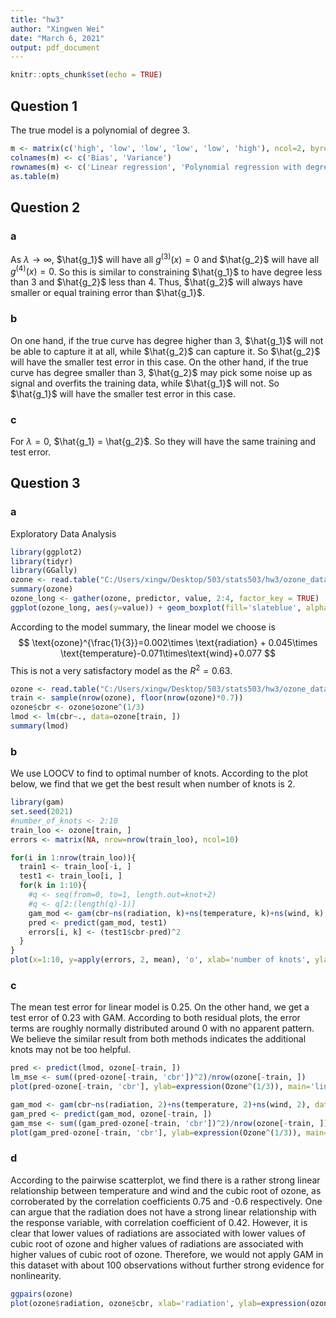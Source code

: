 ```yaml
---
title: "hw3"
author: "Xingwen Wei"
date: "March 6, 2021"
output: pdf_document
---
```


```r
knitr::opts_chunk$set(echo = TRUE)
```

## Question 1

The true model is a polynomial of degree 3.

```r
m <- matrix(c('high', 'low', 'low', 'low', 'low', 'high'), ncol=2, byrow=FALSE)
colnames(m) <- c('Bias', 'Variance')
rownames(m) <- c('Linear regression', 'Polynomial regression with degree 3', 'Polynomial regression with degree 10')
as.table(m)
```

## Question 2

### a

As $\lambda \rightarrow \infty$, $\hat{g_1}$ will have all $g^{(3)}(x)=0$ and $\hat{g_2}$ will have all $g^{(4)}(x)=0$.
So this is similar to constraining $\hat{g_1}$ to have degree less than 3 and $\hat{g_2}$ less than 4.
Thus, $\hat{g_2}$ will always have smaller or equal training error than $\hat{g_1}$.

### b

On one hand, if the true curve has degree higher than 3, $\hat{g_1}$ will not be able to capture it at all, while $\hat{g_2}$ can capture it. So $\hat{g_2}$ will have the smaller test error in this case.
On the other hand, if the true curve has degree smaller than 3, $\hat{g_2}$ may pick some noise up as signal and overfits the training data, while $\hat{g_1}$ will not. So $\hat{g_1}$ will have the smaller test error in this case.


### c

For $\lambda = 0$, $\hat{g_1} = \hat{g_2}$. So they will have the same training and test error.

## Question 3

### a

Exploratory Data Analysis
```r
library(ggplot2)
library(tidyr)
library(GGally)
ozone <- read.table("C:/Users/xingw/Desktop/503/stats503/hw3/ozone_data.txt", header=1)
summary(ozone)
ozone_long <- gather(ozone, predictor, value, 2:4, factor_key = TRUE)
ggplot(ozone_long, aes(y=value)) + geom_boxplot(fill='slateblue', alpha=0.2) + facet_wrap(vars(predictor), scales = 'free_y')
```

According to the model summary, the linear model we choose is
$$
\text{ozone}^{\frac{1}{3}}=0.002\times \text{radiation} + 0.045\times \text{temperature}-0.071\times\text{wind}+0.077
$$
This is not a very satisfactory model as the $R^2 = 0.63$.

```r
ozone <- read.table("C:/Users/xingw/Desktop/503/stats503/hw3/ozone_data.txt", header=1)
train <- sample(nrow(ozone), floor(nrow(ozone)*0.7))
ozone$cbr <- ozone$ozone^(1/3)
lmod <- lm(cbr~., data=ozone[train, ])
summary(lmod)
```

### b

We use LOOCV to find to optimal number of knots.
According to the plot below, we find that we get the best result when number of knots is 2.

```r
library(gam)
set.seed(2021)
#number_of_knots <- 2:10
train_loo <- ozone[train, ]
errors <- matrix(NA, nrow=nrow(train_loo), ncol=10)

for(i in 1:nrow(train_loo)){
  train1 <- train_loo[-i, ]
  test1 <- train_loo[i, ]
  for(k in 1:10){
    #q <- seq(from=0, to=1, length.out=knot+2)
    #q <- q[2:(length(q)-1)]
    gam_mod <- gam(cbr~ns(radiation, k)+ns(temperature, k)+ns(wind, k), data=train1)
    pred <- predict(gam_mod, test1)
    errors[i, k] <- (test1$cbr-pred)^2
  }
}
plot(x=1:10, y=apply(errors, 2, mean), 'o', xlab='number of knots', ylab='Loocv error')
```

### c

The mean test error for linear model is 0.25.
On the other hand, we get a test error of 0.23 with GAM.
According to both residual plots, the error terms are roughly normally distributed around 0 with no apparent pattern.
We believe the similar result from both methods indicates the additional knots may not be too helpful.

```r
pred <- predict(lmod, ozone[-train, ])
lm_mse <- sum((pred-ozone[-train, 'cbr'])^2)/nrow(ozone[-train, ])
plot(pred-ozone[-train, 'cbr'], ylab=expression(Ozone^(1/3)), main='linear model residual plot')


```


```r
gam_mod <- gam(cbr~ns(radiation, 2)+ns(temperature, 2)+ns(wind, 2), data=ozone[train, ])
gam_pred <- predict(gam_mod, ozone[-train, ])
gam_mse <- sum((gam_pred-ozone[-train, 'cbr'])^2)/nrow(ozone[-train, ])
plot(gam_pred-ozone[-train, 'cbr'], ylab=expression(Ozone^(1/3)), main='GAM residual plot')

```

### d

According to the pairwise scatterplot, we find there is a rather strong linear relationship between temperature and wind and the cubic root of ozone, as corroberated by the correlation coefficients 0.75 and -0.6 respectively.
One can argue that the radiation does not have a strong linear relationship with the response variable, with correlation coefficient of 0.42.
However, it is clear that lower values of radiations are associated with lower values of cubic root of ozone and higher values of radiations are associated with higher values of cubic root of ozone.
Therefore, we would not apply GAM in this dataset with about 100 observations without further strong evidence for nonlinearity.

```r
ggpairs(ozone)
plot(ozone$radiation, ozone$cbr, xlab='radiation', ylab=expression(ozone^(1/3)))
```







